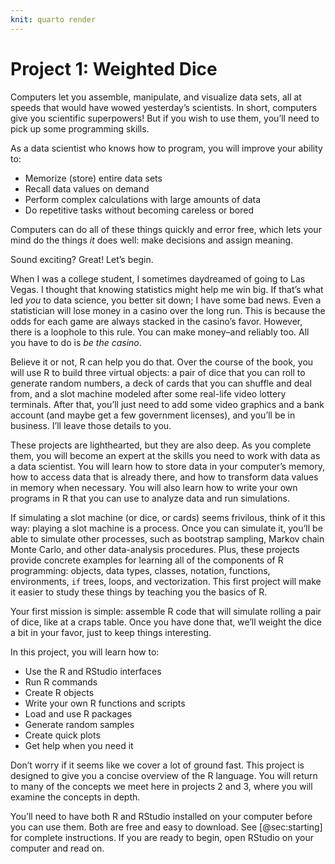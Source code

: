 ```yaml
---
knit: quarto render
---
```


# Project 1: Weighted Dice {-}

Computers let you assemble, manipulate, and visualize data sets, all at speeds that would have wowed yesterday's scientists. In short, computers give you scientific superpowers! But if you wish to use them, you'll need to pick up some programming skills.

As a data scientist who knows how to program, you will improve your ability to:

* Memorize (store) entire data sets
* Recall data values on demand
* Perform complex calculations with large amounts of data
* Do repetitive tasks without becoming careless or bored

Computers can do all of these things quickly and error free, which lets your mind do the things _it_ does well: make decisions and assign meaning. 

Sound exciting? Great! Let's begin.

When I was a college student, I sometimes daydreamed of going to Las Vegas. I thought that knowing statistics might help me win big. If that's what led _you_ to data science, you better sit down; I have some bad news. Even a statistician will lose money in a casino over the long run. This is because the odds for each game are always stacked in the casino's favor. However, there is a loophole to this rule. You can make money--and reliably too. All you have to do is _be the casino_.

Believe it or not, R can help you do that. Over the course of the book, you will use R to build three virtual objects: a pair of dice that you can roll to generate random numbers, a deck of cards that you can shuffle and deal from, and a slot machine modeled after some real-life video lottery terminals. After that, you'll just need to add some video graphics and a bank account (and maybe get a few government licenses), and you'll be in business. I'll leave those details to you. 

These projects are lighthearted, but they are also deep. As you complete them, you will become an expert at the skills you need to work with data as a data scientist. You will learn how to store data in your computer's memory, how to access data that is already there, and how to transform data values in memory when necessary. You will also learn how to write your own programs in R that you can use to analyze data and run simulations.

If simulating a slot machine (or dice, or cards) seems frivilous, think of it this way: playing a slot machine is a process. Once you can simulate it, you'll be able to simulate other processes, such as bootstrap sampling, Markov chain Monte Carlo, and other data-analysis procedures. Plus, these projects provide concrete examples for learning all of the components of R programming: objects, data types, classes, notation, functions, environments, `if` trees, loops, and vectorization. This first project will make it easier to study these things by teaching you the basics of R.

Your first mission is simple: assemble R code that will simulate rolling a pair of dice, like at a craps table. Once you have done that, we'll weight the dice a bit in your favor, just to keep things interesting. 

In this project, you will learn how to:

* Use the R and RStudio interfaces
* Run R commands
* Create R objects
* Write your own R functions and scripts
* Load and use R packages
* Generate random samples
* Create quick plots
* Get help when you need it 

Don't worry if it seems like we cover a lot of ground fast. This project is designed to give you a concise overview of the R language. You will return to many of the concepts we meet here in projects 2 and 3, where you will examine the concepts in depth.

You'll need to have both R and RStudio installed on your computer before you can use them. Both are free and easy to download. See [@sec:starting] for complete instructions. If you are ready to begin, open RStudio on your computer and read on. 

